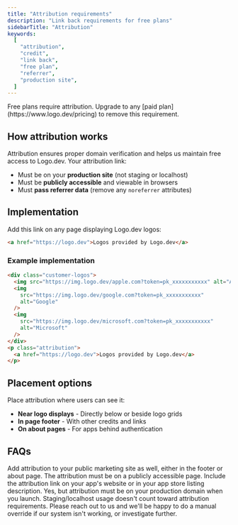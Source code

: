 ```yaml
---
title: "Attribution requirements"
description: "Link back requirements for free plans"
sidebarTitle: "Attribution"
keywords:
  [
    "attribution",
    "credit",
    "link back",
    "free plan",
    "referrer",
    "production site",
  ]
---
```


<Note>
  Free plans require attribution. Upgrade to any [paid
  plan](https://www.logo.dev/pricing) to remove this requirement.
</Note>

## How attribution works

Attribution ensures proper domain verification and helps us maintain free access to Logo.dev. Your attribution link:

- Must be on your **production site** (not staging or localhost)
- Must be **publicly accessible** and viewable in browsers
- Must **pass referrer data** (remove any `noreferrer` attributes)

## Implementation

Add this link on any page displaying Logo.dev logos:

```html
<a href="https://logo.dev">Logos provided by Logo.dev</a>
```

### Example implementation

```html
<div class="customer-logos">
  <img src="https://img.logo.dev/apple.com?token=pk_xxxxxxxxxxx" alt="Apple" />
  <img
    src="https://img.logo.dev/google.com?token=pk_xxxxxxxxxxx"
    alt="Google"
  />
  <img
    src="https://img.logo.dev/microsoft.com?token=pk_xxxxxxxxxxx"
    alt="Microsoft"
  />
</div>
<p class="attribution">
  <a href="https://logo.dev">Logos provided by Logo.dev</a>
</p>
```

## Placement options

Place attribution where users can see it:

- **Near logo displays** - Directly below or beside logo grids
- **In page footer** - With other credits and links
- **On about pages** - For apps behind authentication

## FAQs

<AccordionGroup>
  <Accordion title="What if my app is behind a login?">
    Add attribution to your public marketing site as well, either in the footer or about page. The attribution must be on a publicly accessible page.
  </Accordion>

<Accordion title="What about native mobile apps?">
  Include the attribution link on your app's website or in your app store
  listing description.
</Accordion>

<Accordion title="Can I use staging domains during development?">
  Yes, but attribution must be on your production domain when you launch.
  Staging/localhost usage doesn't count toward attribution requirements.
</Accordion>

  <Accordion title="What if my attribution link isn't being accepted?">
    Please reach out to us and we'll be happy to do a manual override if our system isn't working, or investigate further.
  </Accordion>
</AccordionGroup>
